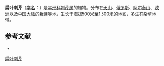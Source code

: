 {{NoteTA|G1=LS}}
{{Speciesbox
| name = 扁叶刺芹
| status = 
| status_system = 
| image = Eryngium planum bgiu.jpg
| genus = Eryngium
| species = planum
| authority = L.
}}

'''扁叶刺芹'''（[[学名|学名]]：{{lang|la|''Eryngium planum''}}）是[[伞形科|伞形科]][[刺芹属|刺芹属]]的植物。分布在[[天山|天山]]、[[俄罗斯|俄罗斯]]、[[阿尔泰山|阿尔泰山]]、[[欧洲|欧洲]]以及[[中国大陆|中国大陆]]的[[新疆|新疆]]等地，生长于海拔500米至1,500米的地区，多生在杂草地带。

== 参考文献 ==
<div class="references-small">
* {{FRPS|扁叶刺芹}}
</div>
{{Taxonbar|from=Q2671017}}

[[Category:刺芹属|扁叶刺芹]]


{{Apiales-stub}}